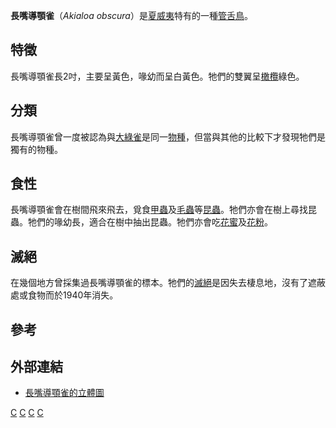 {{Speciesbox 
| taxon = Akialoa obscura
| image = Hemignathus obscurus1.jpg
| status = EX
| status_system = iucn3.1
| extinct = 1940年
| status_ref = <ref name=IUCN>{{IUCN2008|assessors=BirdLife International|year=2008|id=150590|title=Hemignathus obscurus|downloaded=2009-01-27}}</ref>
| binomial_authority = [[吉恩·路易斯·卡巴尼斯|Cabanis]]，1889
| synonyms = * ''Hemignathus obscurus''
}}

'''長嘴導顎雀'''（''Akialoa obscura''）是[[夏威夷|夏威夷]]特有的一種[[管舌鳥|管舌鳥]]。

==特徵==
長嘴導顎雀長2吋，主要呈黃色，喙幼而呈白黃色。牠們的雙翼呈[[橄欖|橄欖]]綠色。

==分類==
長嘴導顎雀曾一度被認為與[[大綠雀|大綠雀]]是同一[[物種|物種]]，但當與其他的比較下才發現牠們是獨有的物種。

==食性==
長嘴導顎雀會在樹間飛來飛去，覓食[[甲蟲|甲蟲]]及[[毛蟲|毛蟲]]等[[昆蟲|昆蟲]]。牠們亦會在樹上尋找昆蟲。牠們的喙幼長，適合在樹中抽出昆蟲。牠們亦會吃[[花蜜|花蜜]]及[[花粉|花粉]]。

==滅絕==
在幾個地方曾採集過長嘴導顎雀的標本。牠們的[[滅絕|滅絕]]是因失去棲息地，沒有了遮蔽處或食物而於1940年消失。

==參考==
{{reflist}}

==外部連結==
* [https://web.archive.org/web/20110607233551/http://nlbif.eti.uva.nl/naturalis/detail?lang=uk&id=5 長嘴導顎雀的立體圖]
{{Taxonbar}}

[[Category:IUCN紅色名錄絕滅物種|C]]
[[Category:管舌鸟亚科|C]]
[[Category:夏威夷鸟类|C]]
[[Category:1889年描述的鸟类|C]]